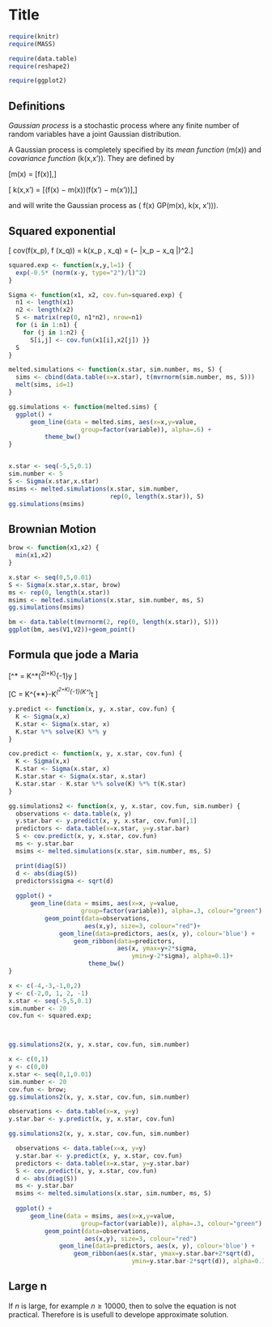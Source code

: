# Title

```r
require(knitr)
require(MASS)

require(data.table)
require(reshape2)

require(ggplot2)
```


## Definitions

_Gaussian process_ is a stochastic process where any finite number of
random variables have a joint Gaussian distribution.

A Gaussian process is completely specified by its _mean function_
\(m(x)\) and _covariance function_ \(k(x,x')\). They are defined by

\[m(x) = \mathcal{E}[f(x)],\]

\[ k(x,x') = \mathcal{E}[(f(x) − m(x))(f(x') − m(x'))],\]

and will write the Gaussian process as \( f(x) \sim GP(m(x), k(x,
x'))\).



## Squared exponential



\[ cov(f(x_p), f (x_q)) = k(x_p , x_q) =
    \exp\Big(−\frac{1}{2} |x_p − x_q |\Big)^2.\]

```r

squared.exp <- function(x,y,l=1) {
  exp(-0.5* (norm(x-y, type="2")/l)^2)
}

Sigma <- function(x1, x2, cov.fun=squared.exp) {
  n1 <- length(x1)
  n2 <- length(x2)
  S <- matrix(rep(0, n1*n2), nrow=n1)
  for (i in 1:n1) {
    for (j in 1:n2) {
      S[i,j] <- cov.fun(x1[i],x2[j]) }}
  S
}

melted.simulations <- function(x.star, sim.number, ms, S) {
  sims <- cbind(data.table(x=x.star), t(mvrnorm(sim.number, ms, S)))
  melt(sims, id=1)
}

gg.simulations <- function(melted.sims) {
  ggplot() +
      geom_line(data = melted.sims, aes(x=x,y=value,
                    group=factor(variable)), alpha=.6) +
          theme_bw()
}


x.star <- seq(-5,5,0.1)
sim.number <- 5
S <- Sigma(x.star,x.star)
msims <- melted.simulations(x.star, sim.number,
                            rep(0, length(x.star)), S)
gg.simulations(msims)
```

## Brownian Motion

```r
brow <- function(x1,x2) {
  min(x1,x2)
}

x.star <- seq(0,5,0.01)
S <- Sigma(x.star,x.star, brow)
ms <- rep(0, length(x.star))
msims <- melted.simulations(x.star, sim.number, ms, S)
gg.simulations(msims)

bm <- data.table(t(mvrnorm(2, rep(0, length(x.star)), S)))
ggplot(bm, aes(V1,V2))+geom_point()
```

## Formula que jode a Maria

\[\overline{y}^* = K^*(\lambda^2\cdot I+K)^{-1}\cdot y \]

\[C = K^{**}-K^*\cdot(\lambda^2\cdotI+K)^{-1}\cdot(K^*)^t \]

```r

y.predict <- function(x, y, x.star, cov.fun) {
  K <- Sigma(x,x)
  K.star <- Sigma(x.star, x)
  K.star %*% solve(K) %*% y
}

cov.predict <- function(x, y, x.star, cov.fun) {
  K <- Sigma(x,x)
  K.star <- Sigma(x.star, x)
  K.star.star <- Sigma(x.star, x.star)
  K.star.star - K.star %*% solve(K) %*% t(K.star)
}

gg.simulations2 <- function(x, y, x.star, cov.fun, sim.number) {
  observations <- data.table(x, y)
  y.star.bar <- y.predict(x, y, x.star, cov.fun)[,1]
  predictors <- data.table(x=x.star, y=y.star.bar)
  S <- cov.predict(x, y, x.star, cov.fun)
  ms <- y.star.bar
  msims <- melted.simulations(x.star, sim.number, ms, S)

  print(diag(S))
  d <- abs(diag(S))
  predictors$sigma <- sqrt(d)
  
  ggplot() +
      geom_line(data = msims, aes(x=x, y=value,
                    group=factor(variable)), alpha=.3, colour="green") +
          geom_point(data=observations,
                     aes(x,y), size=3, colour="red")+
              geom_line(data=predictors, aes(x, y), colour='blue') +
                  geom_ribbon(data=predictors,
                              aes(x, ymax=y+2*sigma,
                                  ymin=y-2*sigma), alpha=0.1)+
                      theme_bw()
}                 

x <- c(-4,-3,-1,0,2)
y <- c(-2,0, 1, 2, -1)
x.star <- seq(-5,5,0.1)
sim.number <- 20
cov.fun <- squared.exp;



gg.simulations2(x, y, x.star, cov.fun, sim.number)


```

```r
x <- c(0,1)
y <- c(0,0)
x.star <- seq(0,1,0.01)
sim.number <- 20
cov.fun <- brow;
gg.simulations2(x, y, x.star, cov.fun, sim.number)

observations <- data.table(x=x, y=y)
y.star.bar <- y.predict(x, y, x.star, cov.fun)

gg.simulations2(x, y, x.star, cov.fun, sim.number)

  observations <- data.table(x=x, y=y)
  y.star.bar <- y.predict(x, y, x.star, cov.fun)
  predictors <- data.table(x=x.star, y=y.star.bar)
  S <- cov.predict(x, y, x.star, cov.fun)
  d <- abs(diag(S))
  ms <- y.star.bar
  msims <- melted.simulations(x.star, sim.number, ms, S)
  
  ggplot() +
      geom_line(data = msims, aes(x=x,y=value,
                    group=factor(variable)), alpha=.3, colour="green") 
          geom_point(data=observations,
                     aes(x,y), size=3, colour="red")
              geom_line(data=predictors, aes(x, y), colour='blue') +
                  geom_ribbon(aes(x.star, ymax=y.star.bar+2*sqrt(d),
                                  ymin=y.star.bar-2*sqrt(d)), alpha=0.1)

```
## Large n

If $n$ is large, for example $n\geq 10000$, then to solve the equation
is not practical. Therefore is is usefull to develope approximate
solution.
